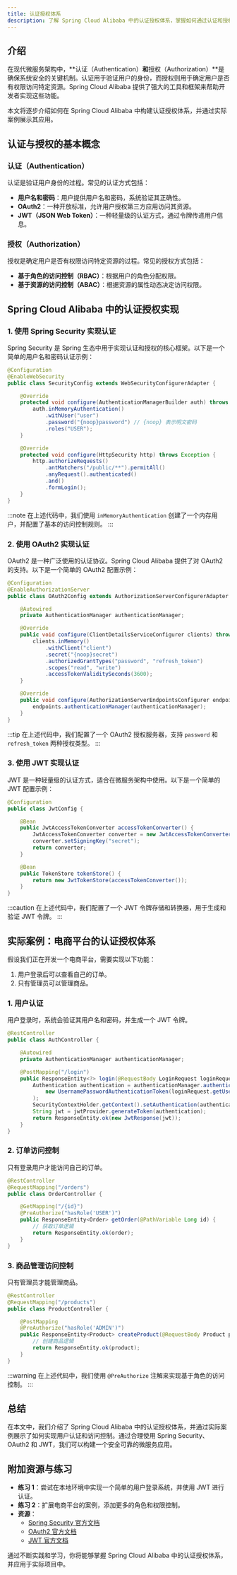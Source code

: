 ```yaml
---
title: 认证授权体系
description: 了解 Spring Cloud Alibaba 中的认证授权体系，掌握如何通过认证和授权机制保护微服务应用。
---
```


## 介绍

在现代微服务架构中，**认证（Authentication）**和**授权（Authorization）**是确保系统安全的关键机制。认证用于验证用户的身份，而授权则用于确定用户是否有权限访问特定资源。Spring Cloud Alibaba 提供了强大的工具和框架来帮助开发者实现这些功能。

本文将逐步介绍如何在 Spring Cloud Alibaba 中构建认证授权体系，并通过实际案例展示其应用。

## 认证与授权的基本概念

### 认证（Authentication）
认证是验证用户身份的过程。常见的认证方式包括：
- **用户名和密码**：用户提供用户名和密码，系统验证其正确性。
- **OAuth2**：一种开放标准，允许用户授权第三方应用访问其资源。
- **JWT（JSON Web Token）**：一种轻量级的认证方式，通过令牌传递用户信息。

### 授权（Authorization）
授权是确定用户是否有权限访问特定资源的过程。常见的授权方式包括：
- **基于角色的访问控制（RBAC）**：根据用户的角色分配权限。
- **基于资源的访问控制（ABAC）**：根据资源的属性动态决定访问权限。

## Spring Cloud Alibaba 中的认证授权实现

### 1. 使用 Spring Security 实现认证
Spring Security 是 Spring 生态中用于实现认证和授权的核心框架。以下是一个简单的用户名和密码认证示例：

```java
@Configuration
@EnableWebSecurity
public class SecurityConfig extends WebSecurityConfigurerAdapter {

    @Override
    protected void configure(AuthenticationManagerBuilder auth) throws Exception {
        auth.inMemoryAuthentication()
            .withUser("user")
            .password("{noop}password") // {noop} 表示明文密码
            .roles("USER");
    }

    @Override
    protected void configure(HttpSecurity http) throws Exception {
        http.authorizeRequests()
            .antMatchers("/public/**").permitAll()
            .anyRequest().authenticated()
            .and()
            .formLogin();
    }
}
```

:::note
在上述代码中，我们使用 `inMemoryAuthentication` 创建了一个内存用户，并配置了基本的访问控制规则。
:::

### 2. 使用 OAuth2 实现认证
OAuth2 是一种广泛使用的认证协议。Spring Cloud Alibaba 提供了对 OAuth2 的支持。以下是一个简单的 OAuth2 配置示例：

```java
@Configuration
@EnableAuthorizationServer
public class OAuth2Config extends AuthorizationServerConfigurerAdapter {

    @Autowired
    private AuthenticationManager authenticationManager;

    @Override
    public void configure(ClientDetailsServiceConfigurer clients) throws Exception {
        clients.inMemory()
            .withClient("client")
            .secret("{noop}secret")
            .authorizedGrantTypes("password", "refresh_token")
            .scopes("read", "write")
            .accessTokenValiditySeconds(3600);
    }

    @Override
    public void configure(AuthorizationServerEndpointsConfigurer endpoints) throws Exception {
        endpoints.authenticationManager(authenticationManager);
    }
}
```

:::tip
在上述代码中，我们配置了一个 OAuth2 授权服务器，支持 `password` 和 `refresh_token` 两种授权类型。
:::

### 3. 使用 JWT 实现认证
JWT 是一种轻量级的认证方式，适合在微服务架构中使用。以下是一个简单的 JWT 配置示例：

```java
@Configuration
public class JwtConfig {

    @Bean
    public JwtAccessTokenConverter accessTokenConverter() {
        JwtAccessTokenConverter converter = new JwtAccessTokenConverter();
        converter.setSigningKey("secret");
        return converter;
    }

    @Bean
    public TokenStore tokenStore() {
        return new JwtTokenStore(accessTokenConverter());
    }
}
```

:::caution
在上述代码中，我们配置了一个 JWT 令牌存储和转换器，用于生成和验证 JWT 令牌。
:::

## 实际案例：电商平台的认证授权体系

假设我们正在开发一个电商平台，需要实现以下功能：
1. 用户登录后可以查看自己的订单。
2. 只有管理员可以管理商品。

### 1. 用户认证
用户登录时，系统会验证其用户名和密码，并生成一个 JWT 令牌。

```java
@RestController
public class AuthController {

    @Autowired
    private AuthenticationManager authenticationManager;

    @PostMapping("/login")
    public ResponseEntity<?> login(@RequestBody LoginRequest loginRequest) {
        Authentication authentication = authenticationManager.authenticate(
            new UsernamePasswordAuthenticationToken(loginRequest.getUsername(), loginRequest.getPassword())
        );
        SecurityContextHolder.getContext().setAuthentication(authentication);
        String jwt = jwtProvider.generateToken(authentication);
        return ResponseEntity.ok(new JwtResponse(jwt));
    }
}
```

### 2. 订单访问控制
只有登录用户才能访问自己的订单。

```java
@RestController
@RequestMapping("/orders")
public class OrderController {

    @GetMapping("/{id}")
    @PreAuthorize("hasRole('USER')")
    public ResponseEntity<Order> getOrder(@PathVariable Long id) {
        // 获取订单逻辑
        return ResponseEntity.ok(order);
    }
}
```

### 3. 商品管理访问控制
只有管理员才能管理商品。

```java
@RestController
@RequestMapping("/products")
public class ProductController {

    @PostMapping
    @PreAuthorize("hasRole('ADMIN')")
    public ResponseEntity<Product> createProduct(@RequestBody Product product) {
        // 创建商品逻辑
        return ResponseEntity.ok(product);
    }
}
```

:::warning
在上述代码中，我们使用 `@PreAuthorize` 注解来实现基于角色的访问控制。
:::

## 总结

在本文中，我们介绍了 Spring Cloud Alibaba 中的认证授权体系，并通过实际案例展示了如何实现用户认证和访问控制。通过合理使用 Spring Security、OAuth2 和 JWT，我们可以构建一个安全可靠的微服务应用。

## 附加资源与练习

- **练习 1**：尝试在本地环境中实现一个简单的用户登录系统，并使用 JWT 进行认证。
- **练习 2**：扩展电商平台的案例，添加更多的角色和权限控制。
- **资源**：
  - [Spring Security 官方文档](https://spring.io/projects/spring-security)
  - [OAuth2 官方文档](https://oauth.net/2/)
  - [JWT 官方文档](https://jwt.io/)

通过不断实践和学习，你将能够掌握 Spring Cloud Alibaba 中的认证授权体系，并应用于实际项目中。